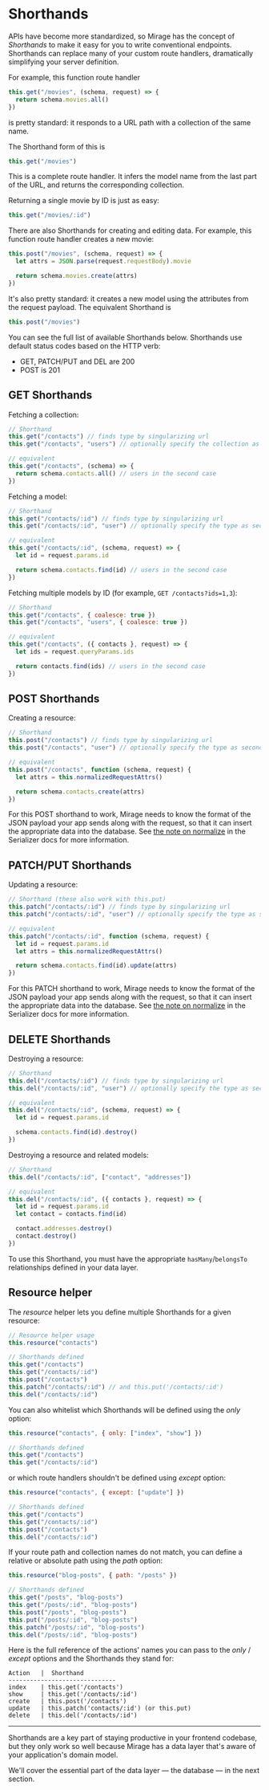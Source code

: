 # Shorthands

APIs have become more standardized, so Mirage has the concept of _Shorthands_ to make it easy for you to write conventional endpoints. Shorthands can replace many of your custom route handlers, dramatically simplifying your server definition.

For example, this function route handler

```js
this.get("/movies", (schema, request) => {
  return schema.movies.all()
})
```

is pretty standard: it responds to a URL path with a collection of the same name.

The Shorthand form of this is

```js
this.get("/movies")
```

This is a complete route handler. It infers the model name from the last part of the URL, and returns the corresponding collection.

Returning a single movie by ID is just as easy:

```js
this.get("/movies/:id")
```

There are also Shorthands for creating and editing data. For example, this function route handler creates a new movie:

```js
this.post("/movies", (schema, request) => {
  let attrs = JSON.parse(request.requestBody).movie

  return schema.movies.create(attrs)
})
```

It's also pretty standard: it creates a new model using the attributes from the request payload. The equivalent Shorthand is

```js
this.post("/movies")
```

You can see the full list of available Shorthands below. Shorthands use default status codes based on the HTTP verb:

- GET, PATCH/PUT and DEL are 200
- POST is 201

## GET Shorthands

Fetching a collection:

```js
// Shorthand
this.get("/contacts") // finds type by singularizing url
this.get("/contacts", "users") // optionally specify the collection as second param

// equivalent
this.get("/contacts", (schema) => {
  return schema.contacts.all() // users in the second case
})
```

Fetching a model:

```js
// Shorthand
this.get("/contacts/:id") // finds type by singularizing url
this.get("/contacts/:id", "user") // optionally specify the type as second param

// equivalent
this.get("/contacts/:id", (schema, request) => {
  let id = request.params.id

  return schema.contacts.find(id) // users in the second case
})
```

Fetching multiple models by ID (for example, `GET /contacts?ids=1,3`):

```js
// Shorthand
this.get("/contacts", { coalesce: true })
this.get("/contacts", "users", { coalesce: true })

// equivalent
this.get("/contacts", ({ contacts }, request) => {
  let ids = request.queryParams.ids

  return contacts.find(ids) // users in the second case
})
```

## POST Shorthands

Creating a resource:

```js
// Shorthand
this.post("/contacts") // finds type by singularizing url
this.post("/contacts", "user") // optionally specify the type as second param

// equivalent
this.post("/contacts", function (schema, request) {
  let attrs = this.normalizedRequestAttrs()

  return schema.contacts.create(attrs)
})
```

For this POST shorthand to work, Mirage needs to know the format of the JSON payload your app sends along with the request, so that it can insert the appropriate data into the database. See [the note on normalize](/api/classes/serializer/#normalize) in the Serializer docs for more information.

## PATCH/PUT Shorthands

Updating a resource:

```js
// Shorthand (these also work with this.put)
this.patch("/contacts/:id") // finds type by singularizing url
this.patch("/contacts/:id", "user") // optionally specify the type as second param

// equivalent
this.patch("/contacts/:id", function (schema, request) {
  let id = request.params.id
  let attrs = this.normalizedRequestAttrs()

  return schema.contacts.find(id).update(attrs)
})
```

For this PATCH shorthand to work, Mirage needs to know the format of the JSON payload your app sends along with the request, so that it can insert the appropriate data into the database. See [the note on normalize](/api/classes/serializer/#normalize) in the Serializer docs for more information.

## DELETE Shorthands

Destroying a resource:

```js
// Shorthand
this.del("/contacts/:id") // finds type by singularizing url
this.del("/contacts/:id", "user") // optionally specify the type as second param

// equivalent
this.del("/contacts/:id", (schema, request) => {
  let id = request.params.id

  schema.contacts.find(id).destroy()
})
```

Destroying a resource and related models:

```js
// Shorthand
this.del("/contacts/:id", ["contact", "addresses"])

// equivalent
this.del("/contacts/:id", ({ contacts }, request) => {
  let id = request.params.id
  let contact = contacts.find(id)

  contact.addresses.destroy()
  contact.destroy()
})
```

To use this Shorthand, you must have the appropriate `hasMany`/`belongsTo` relationships defined in your data layer.

## Resource helper

The _resource_ helper lets you define multiple Shorthands for a given resource:

```js
// Resource helper usage
this.resource("contacts")

// Shorthands defined
this.get("/contacts")
this.get("/contacts/:id")
this.post("/contacts")
this.patch("/contacts/:id") // and this.put('/contacts/:id')
this.del("/contacts/:id")
```

You can also whitelist which Shorthands will be defined using the _only_ option:

```js
this.resource("contacts", { only: ["index", "show"] })

// Shorthands defined
this.get("/contacts")
this.get("/contacts/:id")
```

or which route handlers shouldn't be defined using _except_ option:

```js
this.resource("contacts", { except: ["update"] })

// Shorthands defined
this.get("/contacts")
this.get("/contacts/:id")
this.post("/contacts")
this.del("/contacts/:id")
```

If your route path and collection names do not match, you can define a relative or absolute path using the _path_ option:

```js
this.resource("blog-posts", { path: "/posts" })

// Shorthands defined
this.get("/posts", "blog-posts")
this.get("/posts/:id", "blog-posts")
this.post("/posts", "blog-posts")
this.put("/posts/:id", "blog-posts")
this.patch("/posts/:id", "blog-posts")
this.del("/posts/:id", "blog-posts")
```

Here is the full reference of the actions' names you can pass to the _only_ / _except_ options and the Shorthands they stand for:

```
Action   |  Shorthand
------------------------------
index    | this.get('/contacts')
show     | this.get('/contacts/:id')
create   | this.post('/contacts')
update   | this.patch('contacts/:id') (or this.put)
delete   | this.del('/contacts/:id')
```

---

Shorthands are a key part of staying productive in your frontend codebase, but they only work so well because Mirage has a data layer that's aware of your application's domain model.

We'll cover the essential part of the data layer — the database — in the next section.
